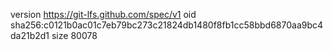 version https://git-lfs.github.com/spec/v1
oid sha256:c0121b0ac01c7eb79bc273c21824db1480f8fb1cc58bbd6870aa9bc4da21b2d1
size 80078
